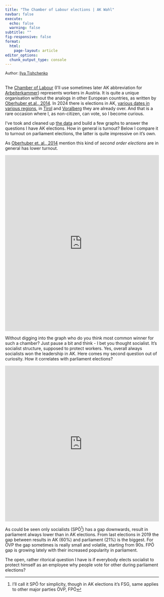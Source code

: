 ```yaml
---
title: "The Chamber of Labour elections | AK Wahl"
navbar: false
execute:
  echo: false 
  warning: false
subtitle: ""
fig-responsive: false
format:
  html:
    page-layout: article 
editor_options: 
  chunk_output_type: console
---
```


```{=html}
<span style="font-size:0.9em;">Author: <a href="https://www.linkedin.com/in/itishchenko/">Ilya Tishchenko</a></span><br><br>
```

The [Chamber of Labour](https://en.wikipedia.org/wiki/Chamber_for_Workers_and_Employees) (I'll use sometimes later AK abbreviation for [Arbeiterkammer](https://www.arbeiterkammer.at/ueberuns/akerklaertsich/eng/17-Antworten.html)) represents workers in Austria. It is quite a unique organisation without the analogs in other European countries, as written by [Oberhuber et.al., 2014](https://www.ssoar.info/ssoar/bitstream/document/51973/1/ssoar-sws-2014-4-oberhuber_et_al-Arbeiterkammerwahlen_in_Osterreich_1949-2014.pdf). In 2024 there is elections in AK, [various dates in various regions](https://www.arbeiterkammer.at/wahl), in [Tirol](https://tirol.orf.at/stories/3244240/) and [Voralberg](https://vorarlberg.orf.at/stories/3244263/) they are already over. And that is a rare occasion where I, as non-citizen, can vote, so I become curious.

I've took and cleaned up [the data](https://www.arbeiterkammer.at/ueberuns/akwahl/AK_Wahlen_1949-2019.pdf "pdf") and build a few graphs to answer the questions I have AK elections. How in general is turnout? Below I compare it to turnout on parliament elections, the latter is quite impressive on it's own.

As [Oberhuber et. al., 2014](https://www.ssoar.info/ssoar/handle/document/51973) mention this kind of *second order elections* are in general has lower turnout.

```{=html}
<iframe title="Turnout" aria-label="Grouped Columns" id="datawrapper-chart-bYhOq" src="https://datawrapper.dwcdn.net/bYhOq/1/" scrolling="no" frameborder="0" style="width: 0; min-width: 100% !important; border: none;" height="575" data-external="1"></iframe><script type="text/javascript">!function(){"use strict";window.addEventListener("message",(function(a){if(void 0!==a.data["datawrapper-height"]){var e=document.querySelectorAll("iframe");for(var t in a.data["datawrapper-height"])for(var r=0;r<e.length;r++)if(e[r].contentWindow===a.source){var i=a.data["datawrapper-height"][t]+"px";e[r].style.height=i}}}))}();
</script>
```
Without digging into the graph who do you think most common winner for such a chamber? Just pause a bit and think - I bet you thought socialist. It's socialist structure, supposed to protect workers. Yes, overall always socialists won the leadership in AK. Here comes my second question out of curiosity. How it correlates with parliament elections?

```{=html}
<iframe title="Comparison of parties results" aria-label="Interactive line chart" id="datawrapper-chart-tl1Cf" src="https://datawrapper.dwcdn.net/tl1Cf/1/" scrolling="no" frameborder="0" style="width: 0; min-width: 100% !important; border: none;" height="509" data-external="1"></iframe><script type="text/javascript">!function(){"use strict";window.addEventListener("message",(function(a){if(void 0!==a.data["datawrapper-height"]){var e=document.querySelectorAll("iframe");for(var t in a.data["datawrapper-height"])for(var r=0;r<e.length;r++)if(e[r].contentWindow===a.source){var i=a.data["datawrapper-height"][t]+"px";e[r].style.height=i}}}))}();
</script>
```
As could be seen only socialists (SPÖ[^1]) has a gap downwards, result in parliament always lower than in AK elections. From last elections in 2019 the gap between results in AK (60%) and parliament (21%) is the biggest. For ÖVP the gap sometimes is really small and volatile, starting from 90s. FPÖ gap is growing lately with their increased popularity in parliament.

[^1]: I'll call it SPÖ for simplicity, though in AK elections it's FSG, same applies to other major parties ÖVP, FPÖ

The open, rather ritorical question I have is if everybody elects socialist to protect himself as an employee why people vote for other during parliament elections?
